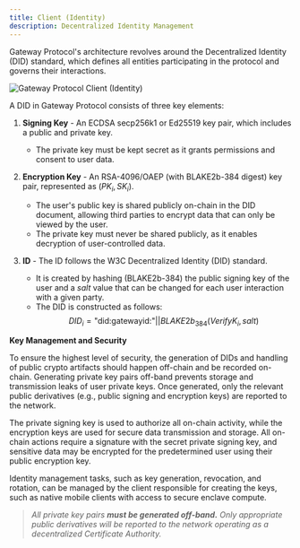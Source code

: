 ```yaml
---
title: Client (Identity)
description: Decentralized Identity Management
---
```


Gateway Protocol's architecture revolves around the Decentralized Identity (DID) standard, which defines all entities participating in the protocol and governs their interactions.

![Gateway Protocol Client (Identity)](/assets/protocol-architecture/client.png)

A DID in Gateway Protocol consists of three key elements:

1. **Signing Key** - An ECDSA secp256k1 or Ed25519 key pair, which includes a public and private key.

   - The private key must be kept secret as it grants permissions and consent to user data.

2. **Encryption Key** - An RSA-4096/OAEP (with BLAKE2b-384 digest) key pair, represented as $(PK_i, SK_i)$.

   - The user's public key is shared publicly on-chain in the DID document, allowing third parties to encrypt data that can only be viewed by the user.
   - The private key must never be shared publicly, as it enables decryption of user-controlled data.

3. **ID** - The ID follows the W3C Decentralized Identity (DID) standard.
   - It is created by hashing (BLAKE2b-384) the public signing key of the user and a $salt$ value that can be changed for each user interaction with a given party.
   - The DID is constructed as follows:
     $$DID_i = \text{"did:gatewayid:"} || BLAKE2b_{384}(VerifyK_i,salt)$$

**Key Management and Security**

To ensure the highest level of security, the generation of DIDs and handling of public crypto artifacts should happen off-chain and be recorded on-chain. Generating private key pairs off-band prevents storage and transmission leaks of user private keys. Once generated, only the relevant public derivatives (e.g., public signing and encryption keys) are reported to the network.

The private signing key is used to authorize all on-chain activity, while the encryption keys are used for secure data transmission and storage. All on-chain actions require a signature with the secret private signing key, and sensitive data may be encrypted for the predetermined user using their public encryption key.

Identity management tasks, such as key generation, revocation, and rotation, can be managed by the client responsible for creating the keys, such as native mobile clients with access to secure enclave compute.

> _All private key pairs **must be generated off-band.** Only appropriate public derivatives will be reported to the network operating as a decentralized Certificate Authority._
